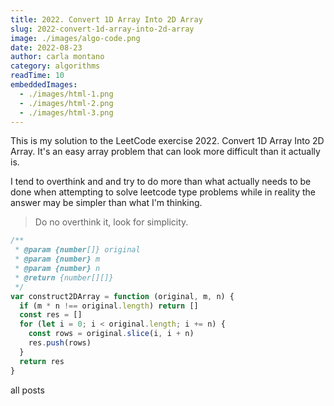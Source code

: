 ```yaml
---
title: 2022. Convert 1D Array Into 2D Array
slug: 2022-convert-1d-array-into-2d-array
image: ./images/algo-code.png
date: 2022-08-23
author: carla montano
category: algorithms
readTime: 10
embeddedImages:
  - ./images/html-1.png
  - ./images/html-2.png
  - ./images/html-3.png
---
```



This is my solution to the LeetCode exercise 2022. Convert 1D Array Into 2D Array. It's an easy array problem that can look more difficult than it actually is.

I tend to overthink and and try to do more than what actually needs to be done when attempting to solve leetcode type problems while in reality the answer may be simpler than what I'm thinking.

<blockquote>Do no overthink it, look for simplicity.</blockquote>

```js
/**
 * @param {number[]} original
 * @param {number} m
 * @param {number} n
 * @return {number[][]}
 */
var construct2DArray = function (original, m, n) {
  if (m * n !== original.length) return []
  const res = []
  for (let i = 0; i < original.length; i += n) {
    const rows = original.slice(i, i + n)
    res.push(rows)
  }
  return res
}
```

<Link to="/posts" className="btn center-btn">
  all posts
</Link>
